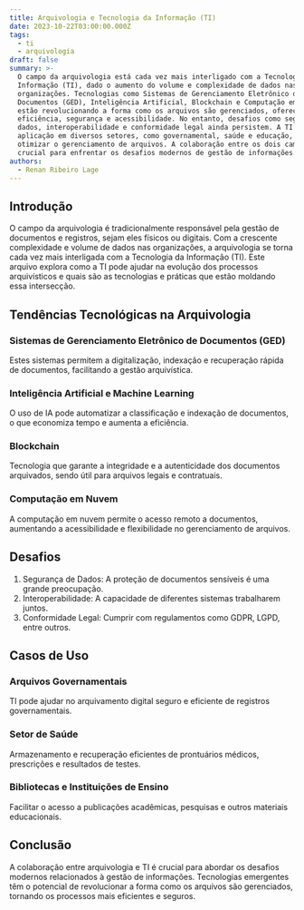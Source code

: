 ```yaml
---
title: Arquivologia e Tecnologia da Informação (TI)
date: 2023-10-22T03:00:00.000Z
tags:
  - ti
  - arquivologia
draft: false
summary: >-
  O campo da arquivologia está cada vez mais interligado com a Tecnologia da
  Informação (TI), dado o aumento do volume e complexidade de dados nas
  organizações. Tecnologias como Sistemas de Gerenciamento Eletrônico de
  Documentos (GED), Inteligência Artificial, Blockchain e Computação em Nuvem
  estão revolucionando a forma como os arquivos são gerenciados, oferecendo mais
  eficiência, segurança e acessibilidade. No entanto, desafios como segurança de
  dados, interoperabilidade e conformidade legal ainda persistem. A TI tem
  aplicação em diversos setores, como governamental, saúde e educação, para
  otimizar o gerenciamento de arquivos. A colaboração entre os dois campos é
  crucial para enfrentar os desafios modernos de gestão de informações.
authors:
  - Renan Ribeiro Lage
---
```


## Introdução

O campo da arquivologia é tradicionalmente responsável pela gestão de documentos e registros, sejam eles físicos ou digitais. Com a crescente complexidade e volume de dados nas organizações, a arquivologia se torna cada vez mais interligada com a Tecnologia da Informação (TI). Este arquivo explora como a TI pode ajudar na evolução dos processos arquivísticos e quais são as tecnologias e práticas que estão moldando essa intersecção.

## Tendências Tecnológicas na Arquivologia

### Sistemas de Gerenciamento Eletrônico de Documentos (GED)

Estes sistemas permitem a digitalização, indexação e recuperação rápida de documentos, facilitando a gestão arquivística.

### Inteligência Artificial e Machine Learning

O uso de IA pode automatizar a classificação e indexação de documentos, o que economiza tempo e aumenta a eficiência.

### Blockchain

Tecnologia que garante a integridade e a autenticidade dos documentos arquivados, sendo útil para arquivos legais e contratuais.

### Computação em Nuvem

A computação em nuvem permite o acesso remoto a documentos, aumentando a acessibilidade e flexibilidade no gerenciamento de arquivos.

## Desafios

1. Segurança de Dados: A proteção de documentos sensíveis é uma grande preocupação.
2. Interoperabilidade: A capacidade de diferentes sistemas trabalharem juntos.
3. Conformidade Legal: Cumprir com regulamentos como GDPR, LGPD, entre outros.

## Casos de Uso

### Arquivos Governamentais

TI pode ajudar no arquivamento digital seguro e eficiente de registros governamentais.

### Setor de Saúde

Armazenamento e recuperação eficientes de prontuários médicos, prescrições e resultados de testes.

### Bibliotecas e Instituições de Ensino

Facilitar o acesso a publicações acadêmicas, pesquisas e outros materiais educacionais.

## Conclusão

A colaboração entre arquivologia e TI é crucial para abordar os desafios modernos relacionados à gestão de informações. Tecnologias emergentes têm o potencial de revolucionar a forma como os arquivos são gerenciados, tornando os processos mais eficientes e seguros.
